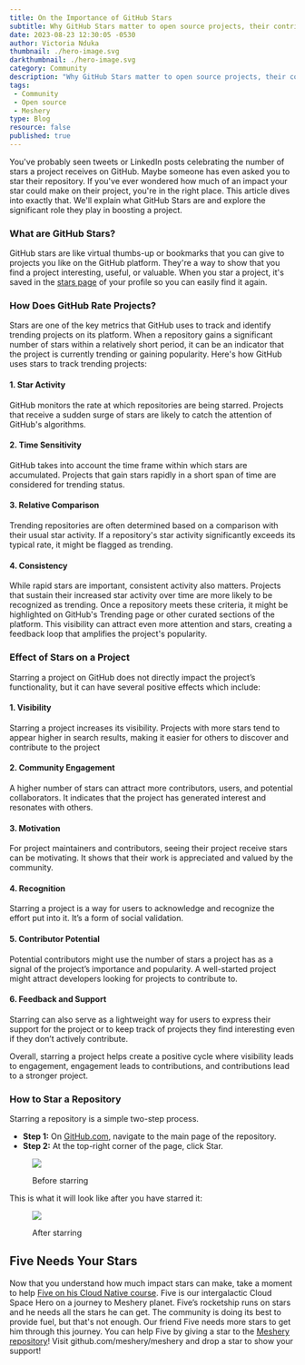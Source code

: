 ```yaml
---
title: On the Importance of GitHub Stars
subtitle: Why GitHub Stars matter to open source projects, their contributors, and their users
date: 2023-08-23 12:30:05 -0530
author: Victoria Nduka
thumbnail: ./hero-image.svg
darkthumbnail: ./hero-image.svg
category: Community
description: "Why GitHub Stars matter to open source projects, their contributors, and their users."
tags:
 - Community
 - Open source
 - Meshery
type: Blog
resource: false
published: true
---
```




<BlogWrapper>

You've probably seen tweets or LinkedIn posts celebrating the number of stars a project receives on GitHub. Maybe someone has even asked you to star their repository. If you've ever wondered how much of an impact your star could make on their project, you're in the right place. This article dives into exactly that. We'll explain what GitHub Stars are and explore the significant role they play in boosting a project.

### What are GitHub Stars?

GitHub stars are like virtual thumbs-up or bookmarks that you can give to projects you like on the GitHub platform. They're a way to show that you find a project interesting, useful, or valuable. When you star a project, it's saved in the [stars page](https://github.com/stars) of your profile so you can easily find it again.

### How Does GitHub Rate Projects?

Stars are one of the key metrics that GitHub uses to track and identify trending projects on its platform. When a repository gains a significant number of stars within a relatively short period, it can be an indicator that the project is currently trending or gaining popularity. Here's how GitHub uses stars to track trending projects:

#### 1. Star Activity
GitHub monitors the rate at which repositories are being starred. Projects that receive a sudden surge of stars are likely to catch the attention of GitHub's algorithms.

#### 2. Time Sensitivity
GitHub takes into account the time frame within which stars are accumulated. Projects that gain stars rapidly in a short span of time are considered for trending status.

#### 3. Relative Comparison
Trending repositories are often determined based on a comparison with their usual star activity. If a repository's star activity significantly exceeds its typical rate, it might be flagged as trending.

#### 4. Consistency
While rapid stars are important, consistent activity also matters. Projects that sustain their increased star activity over time are more likely to be recognized as trending.
Once a repository meets these criteria, it might be highlighted on GitHub's Trending page or other curated sections of the platform. This visibility can attract even more attention and stars, creating a feedback loop that amplifies the project's popularity.

### Effect of Stars on a Project
Starring a project on GitHub does not directly impact the project’s functionality, but it can have several positive effects which include:

#### 1. Visibility
Starring a project increases its visibility. Projects with more stars tend to appear higher in search results, making it easier for others to discover and contribute to the project

#### 2. Community Engagement
A higher number of stars can attract more contributors, users, and potential collaborators. It indicates that the project has generated interest and resonates with others.

#### 3. Motivation
For project maintainers and contributors, seeing their project receive stars can be motivating. It shows that their work is appreciated and valued by the community.

#### 4. Recognition
Starring a project is a way for users to acknowledge and recognize the effort put into it. It’s a form of social validation.

#### 5. Contributor Potential
Potential contributors might use the number of stars a project has as a signal of the project’s importance and popularity. A well-started project might attract developers looking for projects to contribute to.

#### 6. Feedback and Support
Starring can also serve as a lightweight way for users to express their support for the project or to keep track of projects they find interesting even if they don’t actively contribute.

Overall, starring a project helps create a positive cycle where visibility leads to engagement, engagement leads to contributions, and contributions lead to a stronger project.

### How to Star a Repository
Starring a repository is a simple two-step process.
- **Step 1:** On [GitHub.com](https://www.github.com), navigate to the main page of the repository.
- **Step 2:** At the top-right corner of the page, click Star.

<figure class="imgWithCaption fig-right">
    <img src={Before} />
    <figcaption>
    <p>Before starring</p>
    </figcaption>
 </figure>
 
This is what it will look like after you have starred it:

<figure class="imgWithCaption fig-right">
    <img src={After} />
    <figcaption>
    <p>After starring</p>
    </figcaption>
 </figure>

## Five Needs Your Stars
Now that you understand how much impact stars can make, take a moment to help [Five on his Cloud Native course](https://layer5.io/five/vol1/mascot-five-adventure-github-stars.pdf). Five is our intergalactic Cloud Space Hero on a journey to Meshery planet. Five’s rocketship runs on stars and he needs all the stars he can get. The community is doing its best to provide fuel, but that's not enough. Our friend Five needs more stars to get him through this journey. You can help Five by giving a star to the [Meshery repository](https://github.com/meshery/meshery)!  Visit github.com/meshery/meshery and drop a star to show your support!


</BlogWrapper>
